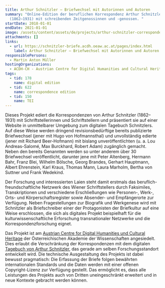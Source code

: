 ```yaml
---
title: Arthur Schnitzler – Briefwechsel mit Autorinnen und Autoren
summary: "Online-Edition der beruflichen Korrespondenz Arthur Schnitzlers
  (1862–1931) mit schreibenden Zeitgenossinnen und -genossen. "
startDate: 2018-01-01
endDate: 2021-01-01
image: /assets/content/assets/de/projects/arthur-schnitzler-correspondence-writers/bildschirmfoto_2020-12-18_um_12.57.00_neu.png
attachments: []
links:
  - url: https://schnitzler-briefe.acdh.oeaw.ac.at/pages/index.html
    label: Arthur Schnitzler – Briefwechsel mit Autorinnen und Autoren
responsiblePersons:
  - Martin Anton Müller
hostingOrganizations:
  - ACDH-CH - Austrian Centre for Digital Humanities and Cultural Heritage
tags:
  - tid: 178
    name: digital edition
  - tid: 622
    name: correspondence edition
  - tid: 150
    name: TEI
---
```

Dieses Projekt ediert die Korrespondenzen von Arthur Schnitzler (1862–1931) mit Schriftstellerinnen und Schriftstellern und präsentiert sie auf einer Website in unmittelbarer Umgebung zum digitalen Tagebuch Schnitzlers. Auf diese Weise werden dringend revisionsbedürftige bereits publizierte Briefwechsel (jener mit Hugo von Hofmannsthal) und unvollständig edierte (jener mit Richard Beer-Hofmann) mit bislang unveröffentlichten (u. a. Lou Andreas-Salomé, Max Burckhard, Robert Adam) zugänglich gemacht. Neben den bereits Genannten werden so unter anderem über 30 Briefwechsel veröffentlicht, darunter jene mit Peter Altenberg, Hermann Bahr, Franz Blei, Wilhelm Bölsche, Georg Brandes, Gerhart Hauptmann, Albert Ehrenstein, Karl Kraus, Thomas Mann, Laura Marholm, Bertha von Suttner und Frank Wedekind.

Der Forschung und interessierten Laien steht damit erstmals das beruflich-freundschaftliche Netzwerk des Wiener Schriftstellers durch Faksimiles, Transkriptionen und verschiedene Erschließungen wie Personen-, Werk-, Orts- und Körperschaftsregister sowie Absender- und Empfängerorte zur Verfügung. Neben Fragestellungen zur Biografik und Werkgenese wird mit Schnitzler als Briefschreiber einer der Protagonisten der Briefkultur auf eine Weise erschlossen, die sich als digitales Projekt beispielhaft für die kulturwissenschaftliche Erforschung transnationaler Netzwerke und die Korrespondenzforschung eignet.

Das Projekt ist am [Austrian Centre for Digital Humanities und Cultural Heritage](https://www.oeaw.ac.at/acdh/) der Österreichischen Akademie der Wissenschaften angesiedelt. Dies erlaubt die Verschränkung der Korrespondenzen mit dem digitalen [Tagebuch von Arthur Schnitzler](https://schnitzler-tagebuch.acdh.oeaw.ac.at/), das gerade am selben Forschungsstandort entwickelt wird. Die technische Ausgestaltung des Projekts ist dabei bewusst pragmatisch: Die Erfassung der Briefe folgen bewährten internationalen Standards und die Daten werden mit einer offenen Copyright-Lizenz zur Verfügung gestellt. Das ermöglicht es, dass alle Leistungen des Projekts auch von Dritten uneingeschränkt erweitert und in neue Kontexte gebracht werden können.
